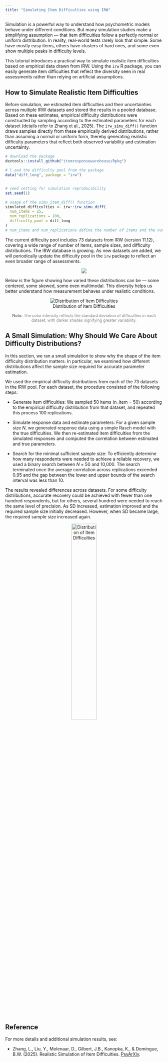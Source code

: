 ```yaml
---
title: "Simulating Item Difficulties using IRW"
---
```


Simulation is a powerful way to understand how psychometric models behave under different conditions. But many simulation studies make a simplifying assumption — that item difficulties follow a perfectly normal or uniform distribution. In reality, real-world tests rarely look that simple. Some have mostly easy items, others have clusters of hard ones, and some even show multiple peaks in difficulty levels.

This tutorial introduces a practical way to simulate realistic item difficulties based on empirical data drawn from IRW. Using the `irw` R package, you can easily generate item difficulties that reflect the diversity seen in real assessments rather than relying on artificial assumptions.

## How to Simulate Realistic Item Difficulties

Before simulation, we estimated item difficulties and their uncertainties across multiple IRW datasets and stored the results in a pooled database. Based on these estimates, empirical difficulty distributions were constructed by sampling according to the estimated parameters for each dataset (details refer to Zhang et al., 2025).
The `irw_simu_diff()` function draws samples directly from these empirically derived distributions, rather than assuming a normal or uniform form, thereby generating realistic difficulty parameters that reflect both observed variability and estimation uncertainty.

```r
# download the package
devtools::install_github("itemresponsewarehouse/Rpkg") 

# l oad the difficulty pool from the package
data("diff_long", package = "irw")


# seed setting for simulation reproducibility
set.seed(1)

# usage of the simu_item_diff() function
simulated_difficulties <- irw::irw_simu_diff(
  num_items = 25,
  num_replications = 100,
  difficulty_pool = diff_long
)
# num_items and num_replications define the number of items and the number of simulation replications, respectively

```

The current difficulty pool includes 73 datasets from IRW (version 11.12), covering a wide range of number of items, sample sizes, and difficulty distributions. The IRW database is growing. As new datasets are added, we will periodically update the difficulty pool in the `irw` package  to reflect an even broader range of assessments. 

<div style="text-align: center;">
![](diffsim/n_nitems.png)
</div>





Below is the figure showing how varied these distributions can be — some centered, some skewed, some even multimodal. This diversity helps us better understand how measurement behaves under realistic conditions.


<div style="text-align: center;">
![Distribution of Item Difficulties](diffsim/ridge_irw.png)

<p style="font-size: 0.9em; color: gray;"><strong>Note:</strong> The color intensity reflects the standard deviation of difficulties in each dataset, with darker shades signifying greater variability.</p>

</div>


## A Small Simulation: Why Should We Care About Difficulty Distributions?

In this section, we ran a small simulation to show why the shape of the item difficulty distribution matters. In particular, we examined how different distributions affect the sample size required for accurate parameter estimation.

We used the empirical difficulty distributions from each of the 73 datasets in the IRW pool.
For each dataset, the procedure consisted of the following steps:

- Generate item difficulties: We sampled 50 items (n_item = 50) according to the empirical difficulty distribution from that dataset, and repeated this process 100 replications.

- Simulate response data and estimate parameters: For a given sample size $N$, we generated response data using a simple Rasch model with the true difficulties. We then re-estimated item difficulties from the simulated responses and computed the correlation between estimated and true parameters.
  
- Search for the minimal sufficient sample size: To efficiently determine how many respondents were needed to achieve a reliable recovery, we used a binary search between $N$ = 50 and 10,000. The search terminated once the average correlation across replications exceeded 0.95 and the gap between the lower and upper bounds of the search interval was less than 10.
  
The results revealed differences across datasets. For some difficulty distributions, accurate recovery could be achieved with fewer than one hundred respondents, but for others, several hundred were needed to reach the same level of precision. As SD increased, estimation improved and the required sample size initially decreased. However, when SD became large, the required sample size increased again.

<div style="text-align: center;">
  <img src="diffsim/ridge_sample.png" alt="Distribution of Item Difficulties" width="40%">
</div>



## Reference

For more details and additional simulation results, see:

- Zhang, L., Liu, Y., Molenaar, D., Gilbert, J.B., Kanopka, K., & Domingue, B.W. (2025). Realistic Simulation of Item Difficulties. [PsyArXiv](https://doi.org/10.31234/osf.io/jbhxy_v2).
